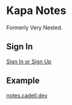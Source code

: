 
<Head />

# Kapa Notes

Formerly Very Nested.

## Sign In

<a href={generateAuthorizeUrl({})}>Sign In or Sign Up</a>

## Example

[notes.cadell.dev](https://notes.cadell.dev/)
